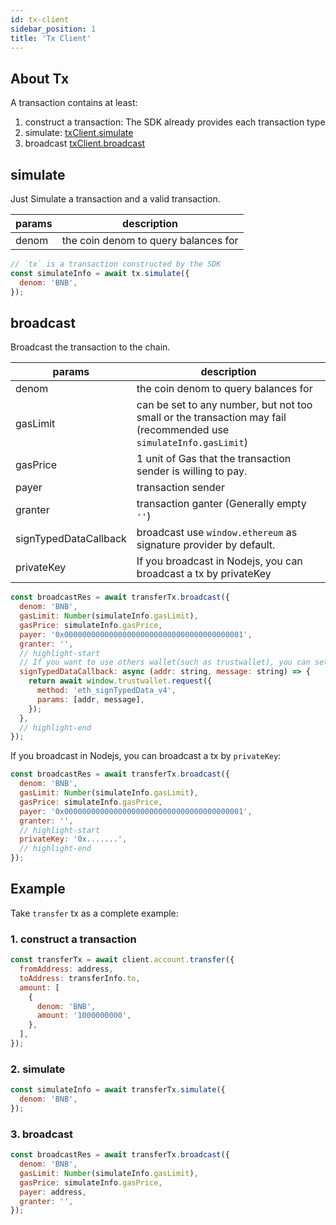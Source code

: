 ```yaml
---
id: tx-client
sidebar_position: 1
title: 'Tx Client'
---
```



## About Tx

A transaction contains at least:

1. construct a transaction: The SDK already provides each transaction type
2. simulate: [txClient.simulate](#simulate)
3. broadcast [txClient.broadcast](#broadcast)

## simulate

Just Simulate a transaction and a valid transaction.

| params | description                          |
| ------ | ------------------------------------ |
| denom  | the coin denom to query balances for |

```jsx title="simulate tx"
// `tx` is a transaction constructed by the SDK
const simulateInfo = await tx.simulate({
  denom: 'BNB',
});
```

## broadcast

Broadcast the transaction to the chain.

| params                | description                                                                                                       |
| --------------------- | ----------------------------------------------------------------------------------------------------------------- |
| denom                 | the coin denom to query balances for                                                                              |
| gasLimit              | can be set to any number, but not too small or the transaction may fail (recommended use `simulateInfo.gasLimit`) |
| gasPrice              | 1 unit of Gas that the transaction sender is willing to pay.                                                      |
| payer                 | transaction sender                                                                                                |
| granter               | transaction ganter (Generally empty `''`)                                                                         |
| signTypedDataCallback | broadcast use `window.ethereum` as signature provider by default.                                                 |
| privateKey            | If you broadcast in Nodejs, you can broadcast a tx by privateKey                                                  |

<Tabs>
<TabItem value="Browser" label="Browser">

```js title="broadcast tx"
const broadcastRes = await transferTx.broadcast({
  denom: 'BNB',
  gasLimit: Number(simulateInfo.gasLimit),
  gasPrice: simulateInfo.gasPrice,
  payer: '0x0000000000000000000000000000000000000001',
  granter: '',
  // highlight-start
  // If you want to use others wallet(such as trustwallet), you can set `signTypedDataCallback`:
  signTypedDataCallback: async (addr: string, message: string) => {
    return await window.trustwallet.request({
      method: 'eth_signTypedData_v4',
      params: [addr, message],
    });
  },
  // highlight-end
});
```

</TabItem>
<TabItem value="Nodejs" label="Nodejs">

If you broadcast in Nodejs, you can broadcast a tx by `privateKey`:

```js title="broadcast tx"
const broadcastRes = await transferTx.broadcast({
  denom: 'BNB',
  gasLimit: Number(simulateInfo.gasLimit),
  gasPrice: simulateInfo.gasPrice,
  payer: '0x0000000000000000000000000000000000000001',
  granter: '',
  // highlight-start
  privateKey: '0x.......',
  // highlight-end
});
```

</TabItem>
</Tabs>

## Example

Take `transfer` tx as a complete example:

### 1. construct a transaction

```jsx title="construct tx"
const transferTx = await client.account.transfer({
  fromAddress: address,
  toAddress: transferInfo.to,
  amount: [
    {
      denom: 'BNB',
      amount: '1000000000',
    },
  ],
});
```

### 2. simulate

```jsx title="simulate tx"
const simulateInfo = await transferTx.simulate({
  denom: 'BNB',
});
```

### 3. broadcast

```jsx title="broadcast tx"
const broadcastRes = await transferTx.broadcast({
  denom: 'BNB',
  gasLimit: Number(simulateInfo.gasLimit),
  gasPrice: simulateInfo.gasPrice,
  payer: address,
  granter: '',
});
```
